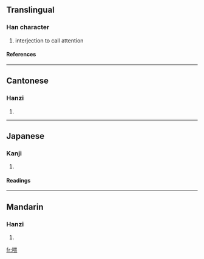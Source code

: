 ==Translingual==
===Han character===
{{Han char|rn=30|rad=口|as=09|sn=12|four=6603<sub>2</sub>|canj=口田一女 (RWMV)}}
# interjection to call attention
====References====
{{Han ref|kx=0197.140|dkj=03900|dj=0418.340|hdz=10653.150|uh=5582|ud=21890|bh=B3DE|bd=46046}}
----
==Cantonese==
===Hanzi===
{{yue-hanzi|jyut=|y=wai3}}
# {{defn|Cantonese}}
----
==Japanese==
===Kanji===
{{ja-kanji|grade=|rs=口09}}
# {{defn|Japanese}} 
====Readings====
{{ja-readings|on=[[き]] (ki), [[かい]] (kai)|kun=[[なげく]] (nageku)}}
----
==Mandarin==
===Hanzi===
{{cmn-hanzi|pin=[[lǎ]] (la3), [[wèi]] (wei4)|wg=la<sup>3</sup>, wei<sup>4</sup>}}
# {{defn|Mandarin}}

[[fr:喂]]